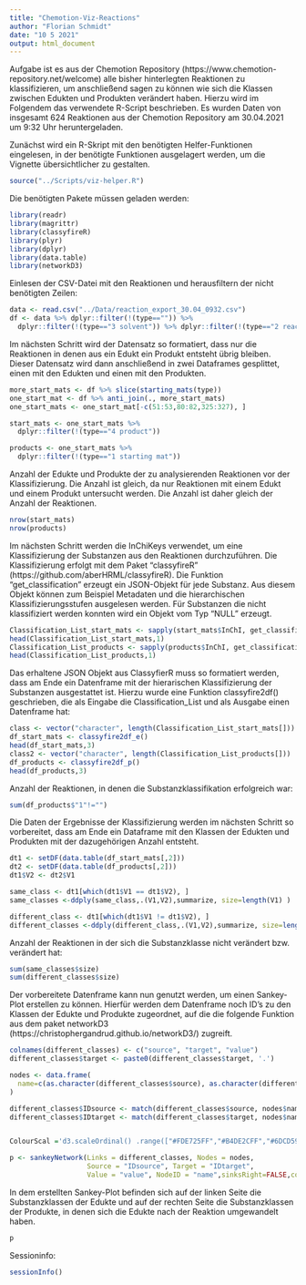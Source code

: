 ```yaml
---
title: "Chemotion-Viz-Reactions"
author: "Florian Schmidt"
date: "10 5 2021"
output: html_document
---
```


Aufgabe ist es aus der Chemotion Repository (https://www.chemotion-repository.net/welcome) alle bisher hinterlegten Reaktionen zu klassifizieren, um anschließend sagen zu können wie sich die Klassen zwischen Edukten und Produkten verändert haben. Hierzu wird im Folgendem das verwendete R-Script beschrieben. Es wurden Daten von insgesamt 624 Reaktionen aus der Chemotion Repository am 30.04.2021 um 9:32 Uhr heruntergeladen.

Zunächst wird ein R-Skript mit den benötigten Helfer-Funktionen eingelesen, in der benötigte Funktionen ausgelagert werden, um die Vignette übersichtlicher zu gestalten. 
```r
source("../Scripts/viz-helper.R")
```

Die benötigten Pakete müssen geladen werden:
```r
library(readr)
library(magrittr)
library(classyfireR)
library(plyr)
library(dplyr)
library(data.table)
library(networkD3)
```

Einlesen der CSV-Datei mit den Reaktionen und herausfiltern der nicht benötigten Zeilen:
```r
data <- read.csv("../Data/reaction_export_30.04_0932.csv")
df <- data %>% dplyr::filter(!(type=="")) %>% 
  dplyr::filter(!(type=="3 solvent")) %>% dplyr::filter(!(type=="2 reactant"))
```

Im nächsten Schritt wird der Datensatz so formatiert, dass nur die Reaktionen in denen aus ein Edukt ein Produkt entsteht übrig bleiben. Dieser Datensatz wird dann anschließend in zwei Dataframes gesplittet, einen mit den Edukten und einen mit den Produkten.
```r
more_start_mats <- df %>% slice(starting_mats(type))
one_start_mat <- df %>% anti_join(., more_start_mats)
one_start_mats <- one_start_mat[-c(51:53,80:82,325:327), ] 

start_mats <- one_start_mats %>%  
  dplyr::filter(!(type=="4 product"))

products <- one_start_mats %>% 
  dplyr::filter(!(type=="1 starting mat"))
```

Anzahl der Edukte und Produkte der zu analysierenden Reaktionen vor der Klassifizierung. Die Anzahl ist gleich, da nur Reaktionen mit einem Edukt und einem Produkt untersucht werden. Die Anzahl ist daher gleich der Anzahl der Reaktionen.
```r
nrow(start_mats)
nrow(products)
```


Im nächsten Schritt werden die InChiKeys verwendet, um eine Klassifizierung der Substanzen aus den Reaktionen durchzuführen. Die Klassifizierung erfolgt mit dem Paket "classyfireR" (https://github.com/aberHRML/classyfireR). Die Funktion "get_classification" erzeugt ein JSON-Objekt für jede Substanz. Aus diesem Objekt können zum Beispiel Metadaten und die hierarchischen Klassifizierungsstufen ausgelesen werden. Für Substanzen die nicht klassifiziert werden konnten wird ein Objekt vom Typ "NULL" erzeugt.
```r
Classification_List_start_mats <- sapply(start_mats$InChI, get_classification)
head(Classification_List_start_mats,1)
Classification_List_products <- sapply(products$InChI, get_classification)
head(Classification_List_products,1)
```

Das erhaltene JSON Objekt aus ClassyfierR muss so formatiert werden, dass am Ende ein Datenframe mit der hierarischen Klassifizierung der Substanzen ausgestattet ist. Hierzu wurde eine Funktion classyfire2df() geschrieben, die als Eingabe die Classification_List und als Ausgabe einen Datenframe hat:
```r
class <- vector("character", length(Classification_List_start_mats[]))
df_start_mats <- classyfire2df_e()
head(df_start_mats,3)
class2 <- vector("character", length(Classification_List_products[]))
df_products <- classyfire2df_p()
head(df_products,3)
```

Anzahl der Reaktionen, in denen die Substanzklassifikation erfolgreich war:
```r
sum(df_products$"1"!="")
```


Die Daten der Ergebnisse der Klassifizierung werden im nächsten Schritt so vorbereitet, dass am Ende ein Dataframe mit den Klassen der Edukten und Produkten mit der dazugehörigen Anzahl entsteht. 
```r
dt1 <- setDF(data.table(df_start_mats[,2]))
dt2 <- setDF(data.table(df_products[,2]))
dt1$V2 <- dt2$V1

same_class <- dt1[which(dt1$V1 == dt1$V2), ]
same_classes <-ddply(same_class,.(V1,V2),summarize, size=length(V1) )

different_class <- dt1[which(dt1$V1 != dt1$V2), ]
different_classes <-ddply(different_class,.(V1,V2),summarize, size=length(V1) )
```

Anzahl der Reaktionen in der sich die Substanzklasse nicht verändert bzw. verändert hat:
```r
sum(same_classes$size)
sum(different_classes$size)
```


Der vorbereitete Datenframe kann nun genutzt werden, um einen Sankey-Plot erstellen zu können. Hierfür werden dem Datenframe noch ID's zu den Klassen der Edukte und Produkte zugeordnet, auf die die folgende Funktion aus dem paket networkD3 (https://christophergandrud.github.io/networkD3/) zugreift. 
```r
colnames(different_classes) <- c("source", "target", "value")
different_classes$target <- paste0(different_classes$target, '.')

nodes <- data.frame(
  name=c(as.character(different_classes$source), as.character(different_classes$target)) %>% unique()
)

different_classes$IDsource <- match(different_classes$source, nodes$name)-1
different_classes$IDtarget <- match(different_classes$target, nodes$name)-1


ColourScal ='d3.scaleOrdinal() .range(["#FDE725FF","#B4DE2CFF","#6DCD59FF","#35B779FF","#1F9E89FF","#26828EFF","#31688EFF","#3E4A89FF","#482878FF","#440154FF"])'

p <- sankeyNetwork(Links = different_classes, Nodes = nodes,
                   Source = "IDsource", Target = "IDtarget",
                   Value = "value", NodeID = "name",sinksRight=FALSE,colourScale=ColourScal,nodeWidth=40,fontSize=13)
```

In dem erstellten Sankey-Plot befinden sich auf der linken Seite die Substanzklassen der Edukte und auf der rechten Seite die Substanzklassen der Produkte, in denen sich die Edukte nach der Reaktion umgewandelt haben.
```r
p
```

Sessioninfo:
```r
sessionInfo()
```
